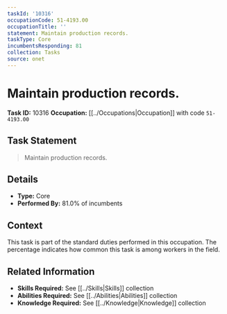 ```yaml
---
taskId: '10316'
occupationCode: 51-4193.00
occupationTitle: ''
statement: Maintain production records.
taskType: Core
incumbentsResponding: 81
collection: Tasks
source: onet
---
```

# Maintain production records.

**Task ID:** 10316
**Occupation:** [[../Occupations|Occupation]] with code `51-4193.00`

## Task Statement

> Maintain production records.

## Details

- **Type:** Core
- **Performed By:** 81.0% of incumbents

## Context

This task is part of the standard duties performed in this occupation. The percentage indicates how common this task is among workers in the field.

## Related Information

- **Skills Required:** See [[../Skills|Skills]] collection
- **Abilities Required:** See [[../Abilities|Abilities]] collection
- **Knowledge Required:** See [[../Knowledge|Knowledge]] collection
